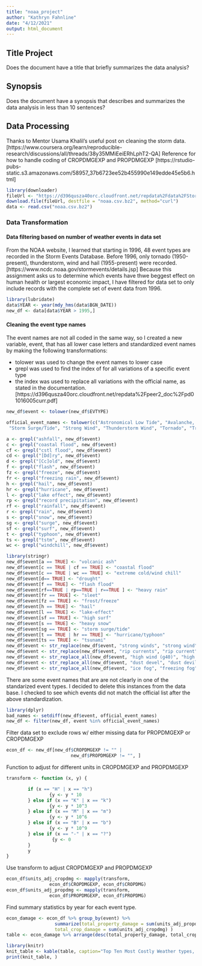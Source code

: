 ```yaml
---
title: "noaa_project"
author: "Kathryn Fahnline"
date: "4/12/2021"
output: html_document
---
```


##  Title Project
Does the document have a title that briefly summarizes the data analysis?

## Synopsis

Does the document have a synopsis that describes and summarizes the data analysis in less than 10 sentences?


##  Data Processing

Thanks to Mentor Usama Khalil's useful post on cleaning the storm data. [https://www.coursera.org/learn/reproducible-research/discussions/all/threads/38y35MMiEeiERhLphT2-QA]  Reference for how to handle coding of CROPDMGEXP and PROPDMGEXP [https://rstudio-pubs-static.s3.amazonaws.com/58957_37b6723ee52b455990e149edde45e5b6.html]


```r
library(downloader)
fileUrl <- "https://d396qusza40orc.cloudfront.net/repdata%2Fdata%2FStormData.csv.bz2"
download.file(fileUrl, destfile = "noaa.csv.bz2", method="curl")
data <- read.csv("noaa.csv.bz2")
```

### Data Transformation

#### Data filtering based on number of weather events in data set

From the NOAA website, I learned that starting in 1996, 48 event types are recorded in the Storm Events Database.  Before 1996, only tornado (1950-present), thunderstorm, wind and hail (1955-present) were recorded. [https://www.ncdc.noaa.gov/stormevents/details.jsp]  Because this assignment asks us to determine which events have thwe beggest effect on human health or largest economic impact, I have filtered for data set to only include records with the complete set of event data from 1996.

```r
library(lubridate)
data$YEAR <- year(mdy_hms(data$BGN_DATE)) 
new_df <- data[data$YEAR > 1995,]
```

#### Cleaning the event type names

The event names are not all coded in the same way, so I created a new variable, event, that has all lower case letters and standardized event names by making the following transformations: 

* tolower was used to change the event names to lower case
* grepl was used to find the index of for all variations of a specific event type 
* the index was used to replace all variations with the official name, as stated in the documentation.[https://d396qusza40orc.cloudfront.net/repdata%2Fpeer2_doc%2Fpd01016005curr.pdf]

```r
new_df$event <- tolower(new_df$EVTYPE)

official_event_names <- tolower(c("Astronomical Low Tide", "Avalanche,     Blizzard", "Coastal Flood","Cold/Wind Chill", "Debris Flow", "Dense Fog", "Dense Smoke", "Drought", "Dust Devil", "Dust Storm", "Excessive Heat", "Extreme Cold/Wind Chill", "Flash Flood", "Flood", "Frost/Freeze", "Funnel Cloud",  "Freezing Fog", "Hail", "Heat", "Heavy Rain", "Heavy Snow",  "High Surf", "High Wind", "Hurricane/Typhoon", "Ice Storm", "Lake-Effect-Snow", "Lakeshore Flood", "Lightning",  "Marine Hail", "Marine High Wind", "Marine Strong Wind", "Marine Thunderstorm Wind", "Rip Current", "Seiche", "Sleet",
 "Storm Surge/Tide", "Strong Wind", "Thunderstorm Wind", "Tornado", "Tropical Depression", "Tropical Storm",  "Tsunami", "Volcanic Ash", "Waterspout", "Wildfire",  "Winter Storm", "Winter Weather"))
```

```r
a <- grepl("ashfall", new_df$event)
c <- grepl("coastal flood", new_df$event)
cf <- grepl("cstl flood", new_df$event)
cd <- grepl("[Dd]ry", new_df$event)
d <- grepl("[Cc]old", new_df$event)
f <- grepl("flash", new_df$event)
fz <- grepl("freeze", new_df$event)
fr <- grepl("freezing rain", new_df$event)
h <- grepl("hail", new_df$event)
hr <- grepl("hurricane", new_df$event)
l <- grepl("lake effect", new_df$event)
rp <- grepl("record precipitation", new_df$event)
rf <- grepl("rainfall", new_df$event)
r <- grepl("rain", new_df$event)
s <- grepl("snow", new_df$event)
sg <- grepl("surge", new_df$event)
sf <- grepl("surf", new_df$event)
t <- grepl("typhoon", new_df$event)
ts <- grepl("tstm", new_df$event)
wc <- grepl("windchill", new_df$event)

```

```r
library(stringr)
new_df$event[a == TRUE] <- "volcanic ash"
new_df$event[c == TRUE | cf == TRUE] <- "coastal flood"
new_df$event[c == TRUE | wc == TRUE] <- "extreme cold/wind chill"
new_df$event[d== TRUE] <- "drought"
new_df$event[f == TRUE] <- "flash flood"
new_df$event[rf==TRUE | rp==TRUE | r==TRUE ] <- "heavy rain"
new_df$event[fr == TRUE] <- "sleet"
new_df$event[fz == TRUE] <- "frost/freeze"
new_df$event[h == TRUE] <- "hail"
new_df$event[l == TRUE] <- "lake-effect"
new_df$event[sf == TRUE] <- "high surf"
new_df$event[s == TRUE] <- "heavy snow"
new_df$event[sg == TRUE] <- "storm surge/tide"
new_df$event[t == TRUE | hr == TRUE] <- "hurricane/typhoon"
new_df$event[ts == TRUE] <- "tsunami"
new_df$event <- str_replace(new_df$event, "strong winds", "strong wind")
new_df$event <- str_replace(new_df$event, "rip currents", "rip current")
new_df$event <- str_replace_all(new_df$event, "high wind (g40)", "high wind")
new_df$event <- str_replace_all(new_df$event, "dust devel", "dust devil")
new_df$event <- str_replace_all(new_df$event, "ice fog", "freezing fog")
```

There are some event names that are are not clearly in one of the standarized event types.  I decided to delete this instances from the data base. I checked to see which events did not match the official list after the above standardization.  

```r
library(dplyr)
bad_names <- setdiff(new_df$event, official_event_names)
new_df <- filter(new_df, event %in% official_event_names)
```

Filter data set to exclude rows w/ either missing data for PROPDMGEXP or 
CROPDMGEXP

```r
econ_df <- new_df[new_df$CROPDMGEXP != "" | 
                        new_df$PROPDMGEXP != "", ]
```

Function to adjust for different units in CROPDMGEXP and PROPDMGEXP

```r
transform <- function (x, y) {

        if (x == "H" | x == "h")
                {y <- y * 10
        } else if (x == "K" | x == "k") 
                {y <- y * 10^3
        } else if (x == "M" | x == "m") 
                {y <- y * 10^6
        } else if (x == "B" | x == "b") 
                {y <- y * 10^9
        } else if (x == "-" | x == "?")
                 {y <- 0
        }
        y
}
```

Use transform to adjust CROPDMGEXP and PROPDMGEXP

```r
econ_df$units_adj_cropdmg <- mapply(transform, 
                econ_df$CROPDMGEXP, econ_df$CROPDMG)
econ_df$units_adj_propdmg <- mapply(transform, 
                econ_df$PROPDMGEXP, econ_df$PROPDMG)
```

Find summary statistics by year for each event type.
```r
econ_damage <- econ_df %>% group_by(event) %>% 
                  summarize(total_property_damage = sum(units_adj_propdmg),
                  total_crop_damage = sum(units_adj_cropdmg) )
table <- econ_damage %>% arrange(desc(total_property_damage, total_crop_damage)) %>% top_n(10)
```


```r
library(knitr)
knit_table <- kable(table, caption="Top Ten Most Costly Weather types, by Property and Crop Damage")
print(knit_table, )
```



